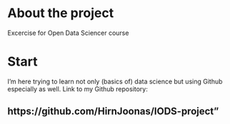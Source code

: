 
# About the project
 
Excercise for Open Data Sciencer course 

# Start

I'm here trying to learn not only (basics of) data science but using Github especially as well. 
Link to my Github repository: 

## https://github.com/HirnJoonas/IODS-project" 

